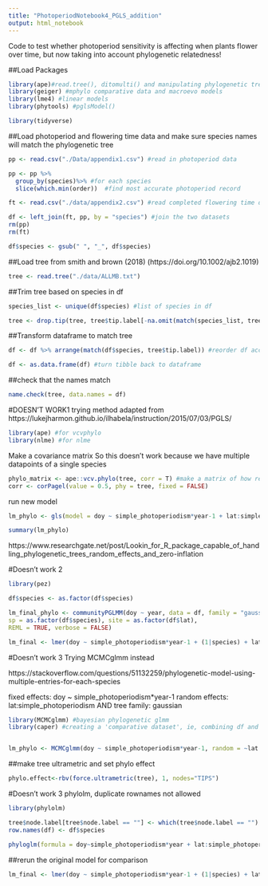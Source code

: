 ```yaml
---
title: "PhotoperiodNotebook4_PGLS_addition"
output: html_notebook
---
```


Code to test whether photoperiod sensitivity is affecting when plants flower over time, but now taking into account phylogenetic relatedness!


##Load Packages
```r
library(ape)#read.tree(), ditomulti() and manipulating phylogenetic trees
library(geiger) #mphylo comparative data and macroevo models
library(lme4) #linear models
library(phytools) #pglsModel()

library(tidyverse)
```


##Load photoperiod and flowering time data 
and make sure species names will match the phylogenetic tree
```r
pp <- read.csv("./Data/appendix1.csv") #read in photoperiod data

pp <- pp %>% 
  group_by(species)%>% #for each species
  slice(which.min(order))  #find most accurate photoperiod record

ft <- read.csv("./data/appendix2.csv") #read completed flowering time data

df <- left_join(ft, pp, by = "species") #join the two datasets
rm(pp)
rm(ft)

df$species <- gsub(" ", "_", df$species)
```

##Load tree 
from smith and brown (2018) (https://doi.org/10.1002/ajb2.1019)
```r
tree <- read.tree("./data/ALLMB.txt")
```

##Trim tree based on species in df
```r
species_list <- unique(df$species) #list of species in df

tree <- drop.tip(tree, tree$tip.label[-na.omit(match(species_list, tree$tip.label))])
```

##Transform dataframe to match tree
```r
df <- df %>% arrange(match(df$species, tree$tip.label)) #reorder df according to tree order

df <- as.data.frame(df) #turn tibble back to dataframe
```

##check that the names match
```r
name.check(tree, data.names = df)
```

#DOESN'T WORK1 
trying method adapted from https://lukejharmon.github.io/ilhabela/instruction/2015/07/03/PGLS/ 

```r
library(ape) #for vcvphylo
library(nlme) #for nlme
```

Make a covariance matrix
So this doesn't work because we have multiple datapoints of a single species
```r
phylo_matrix <- ape::vcv.phylo(tree, corr = T) #make a matrix of how related each species is to each other species for weighting
corr <- corPagel(value = 0.5, phy = tree, fixed = FALSE)
```

run new model
```r
lm_phylo <- gls(model = doy ~ simple_photoperiodism*year-1 + lat:simple_photoperiodism, data = df, correlation = corPagel(value = 1, phy = tree, fixed = FALSE))

summary(lm_phylo)
```
https://www.researchgate.net/post/Lookin_for_R_package_capable_of_handling_phylogenetic_trees_random_effects_and_zero-inflation

#Doesn't work 2

```r
library(pez)
```


```r
df$species <- as.factor(df$species)

lm_final_phylo <- communityPGLMM(doy ~ year, data = df, family = "gaussian",
sp = as.factor(df$species), site = as.factor(df$lat),
REML = TRUE, verbose = FALSE)

lm_final <- lmer(doy ~ simple_photoperiodism*year-1 + (1|species) + lat:simple_photoperiodism, data = df) 


```

#Doesn't work 3 Trying MCMCglmm instead

https://stackoverflow.com/questions/51132259/phylogenetic-model-using-multiple-entries-for-each-species

fixed effects: doy ~ simple_photoperiodism*year-1
random effects: lat:simple_photoperiodism AND tree 
family: gaussian

```r
library(MCMCglmm) #bayesian phylogenetic glmm
library(caper) #creating a 'comparative dataset', ie, combining df and tree (but normally only works on one datapoint species)
```

```r

```


```r
lm_phylo <- MCMCglmm(doy ~ simple_photoperiodism*year-1, random = ~lat:simple_photoperiodism + ~taxon, data = df)
```

##make tree ultrametric and set phylo effect
```r
phylo.effect<-rbv(force.ultrametric(tree), 1, nodes="TIPS")

```

#Doesn't work 3
phylolm, duplicate rownames not allowed
```r
library(phylolm)

tree$node.label[tree$node.label == ""] <- which(tree$node.label == "")
row.names(df) <- df$species 

phyloglm(formula = doy~simple_photoperiodism*year + lat:simple_photoperiodism, data = df, phy = tree)
```


##rerun the original model for comparison
```r
lm_final <- lmer(doy ~ simple_photoperiodism*year-1 + (1|species) + lat:simple_photoperiodism, data = df) 
```

